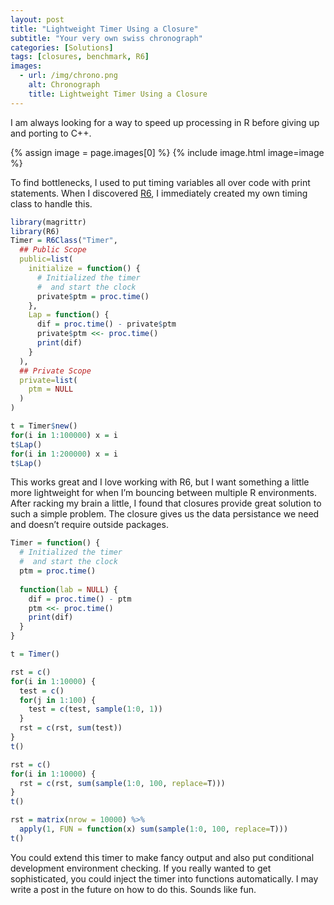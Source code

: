 ```yaml
---
layout: post
title: "Lightweight Timer Using a Closure"
subtitle: "Your very own swiss chronograph"
categories: [Solutions]
tags: [closures, benchmark, R6]
images:
  - url: /img/chrono.png
    alt: Chronograph
    title: Lightweight Timer Using a Closure
---
```


I am always looking for a way to speed up processing in R before giving up and porting to C++. 

{% assign image = page.images[0] %}
{% include image.html image=image %}

To find bottlenecks, I used to put timing variables all over code with print statements. When I discovered [R6](https://github.com/wch/R6), I immediately created my own timing class to handle this.

```r
library(magrittr)
library(R6)
Timer = R6Class("Timer",
  ## Public Scope
  public=list(
    initialize = function() {
      # Initialized the timer
      #  and start the clock
      private$ptm = proc.time()
    },
    Lap = function() {
      dif = proc.time() - private$ptm
      private$ptm <<- proc.time()
      print(dif)
    }
  ),
  ## Private Scope
  private=list(
    ptm = NULL
  )
)

t = Timer$new()
for(i in 1:100000) x = i
t$Lap()
for(i in 1:200000) x = i
t$Lap()

```

This works great and I love working with R6, but I want something a little more lightweight for when I'm bouncing between multiple R environments. After racking my brain a little, I found that closures provide great solution to such a simple problem. The closure gives us the data persistance we need and doesn't require outside packages.

```r
Timer = function() {
  # Initialized the timer
  #  and start the clock
  ptm = proc.time()
  
  function(lab = NULL) {
    dif = proc.time() - ptm
    ptm <<- proc.time()
    print(dif)
  }
}

t = Timer()

rst = c()
for(i in 1:10000) {
  test = c()
  for(j in 1:100) {
    test = c(test, sample(1:0, 1))
  }
  rst = c(rst, sum(test))
}
t()

rst = c()
for(i in 1:10000) {
  rst = c(rst, sum(sample(1:0, 100, replace=T)))
}
t()

rst = matrix(nrow = 10000) %>%
  apply(1, FUN = function(x) sum(sample(1:0, 100, replace=T)))
t()

```

You could extend this timer to make fancy output and also put conditional development environment checking. If you really wanted to get sophisticated, you could inject the timer into functions automatically. I may write a post in the future on how to do this. Sounds like fun.

